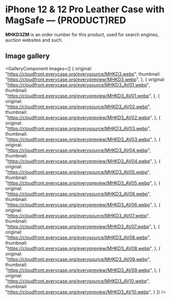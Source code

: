 
# iPhone 12 & 12 Pro Leather Case with MagSafe — (PRODUCT)RED

<Callout type='info' emoji='👉🏻'>**MHKD3ZM** is an order number for this product, used for search engines, auction websites and such.</Callout>

## Image gallery

<GalleryComponent
    images={[
      {
        original: "https://cloudfront.everycase.org/everysource/MHKD3.webp",
        thumbnail: "https://cloudfront.everycase.org/everypreview/MHKD3.webp",
      },
      {
        original: "https://cloudfront.everycase.org/everysource/MHKD3_AV01.webp",
        thumbnail: "https://cloudfront.everycase.org/everypreview/MHKD3_AV01.webp",
      },
      {
        original: "https://cloudfront.everycase.org/everysource/MHKD3_AV02.webp",
        thumbnail: "https://cloudfront.everycase.org/everypreview/MHKD3_AV02.webp",
      },
      {
        original: "https://cloudfront.everycase.org/everysource/MHKD3_AV03.webp",
        thumbnail: "https://cloudfront.everycase.org/everypreview/MHKD3_AV03.webp",
      },
      {
        original: "https://cloudfront.everycase.org/everysource/MHKD3_AV04.webp",
        thumbnail: "https://cloudfront.everycase.org/everypreview/MHKD3_AV04.webp",
      },
      {
        original: "https://cloudfront.everycase.org/everysource/MHKD3_AV05.webp",
        thumbnail: "https://cloudfront.everycase.org/everypreview/MHKD3_AV05.webp",
      },
      {
        original: "https://cloudfront.everycase.org/everysource/MHKD3_AV06.webp",
        thumbnail: "https://cloudfront.everycase.org/everypreview/MHKD3_AV06.webp",
      },
      {
        original: "https://cloudfront.everycase.org/everysource/MHKD3_AV07.webp",
        thumbnail: "https://cloudfront.everycase.org/everypreview/MHKD3_AV07.webp",
      },
      {
        original: "https://cloudfront.everycase.org/everysource/MHKD3_AV08.webp",
        thumbnail: "https://cloudfront.everycase.org/everypreview/MHKD3_AV08.webp",
      },
      {
        original: "https://cloudfront.everycase.org/everysource/MHKD3_AV09.webp",
        thumbnail: "https://cloudfront.everycase.org/everypreview/MHKD3_AV09.webp",
      },
      {
        original: "https://cloudfront.everycase.org/everysource/MHKD3_AV10.webp",
        thumbnail: "https://cloudfront.everycase.org/everypreview/MHKD3_AV10.webp",
      }
    ]}
  />
